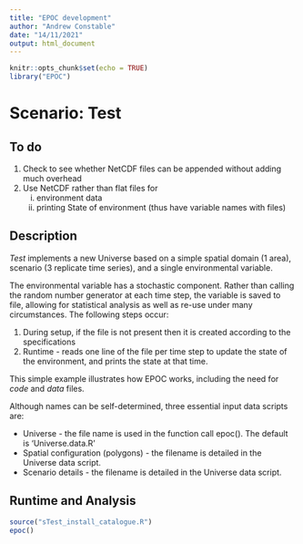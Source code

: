 ```yaml
---
title: "EPOC development"
author: "Andrew Constable"
date: "14/11/2021"
output: html_document
---
```

  
```r
knitr::opts_chunk$set(echo = TRUE)
library("EPOC")
```

# Scenario: Test

## To do
  
1. Check to see whether NetCDF files can be appended without adding much overhead  
1. Use NetCDF rather than flat files for  
    i. environment data  
    i. printing State of environment (thus have variable names with files)  
  
  
## Description

*Test* implements a new Universe based on a simple spatial domain (1 area), scenario (3 replicate time series), and a single environmental variable.  
  
The environmental variable has a stochastic component.  Rather than calling the random number generator at each time step, the variable is saved to file, allowing for statistical analysis as well as re-use under many circumstances. The following steps occur:  
  
1. During setup, if the file is not present then it is created according to the specifications  
1. Runtime - reads one line of the file per time step to update the state of the environment, and prints the state at that time.  
  
This simple example illustrates how EPOC works, including the need for *code* and *data* files.  
  
Although names can be self-determined, three essential input data scripts are:  
  
* Universe - the file name is used in the function call epoc().  The default is 'Universe.data.R'  
* Spatial configuration (polygons) - the filename is detailed in the Universe data script.  
* Scenario details - the filename is detailed in the Universe data script.  

## Runtime and Analysis

```r
source("sTest_install_catalogue.R")
epoc()
````

